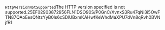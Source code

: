 <?xml version="1.0" encoding="UTF-8"?><Error><Code>HttpVersionNotSupported</Code><Message>The HTTP version specified is not supported.</Message><RequestId>25EF02903872956F</RequestId><HostId>LN1DSO90S/P0GnC/XvnxS3Ru47qNi3i5OwFTN87QAoEesQNtzYyB0ls6cSDlUBxmKAHwfKeWhdMaXPU7dVn8qRvh0BVNjfR1</HostId></Error>